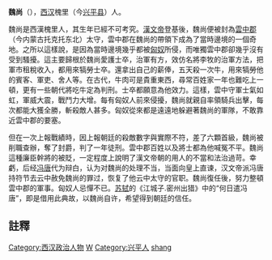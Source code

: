{{Tone|time=2021-08-06}}
'''魏尚'''（{{bd|？||前157年|}}），[[西汉|西汉]]槐里（今[[兴平县|兴平县]]）人。

魏尚是西漢槐里人，其生年已經不可考究。[[漢文帝|漢文帝]]登基後，魏尚便被封為[[雲中郡|雲中郡]]（今内蒙古托克托东北）太守，雲中郡在魏尚的帶領下成為了當時邊境的一個奇地。之所以這樣說，是因為當時邊境幾乎都被[[匈奴|匈奴]]所侵，而唯獨雲中郡卻幾乎沒有受到騷擾。這主要歸根於魏尚愛護士卒，治軍有方，效仿名將李牧的治軍方法，把軍市租稅收入，都用來犒勞士卒。還拿出自己的薪俸，五天殺一次牛，用來犒勞他的賓客、軍吏、舍人等。在古代，牛肉可是貴重東西，尋常百姓家一年也難吃上一頓，更有一些朝代將吃牛定為判刑。士卒都願意為他效力。這樣，雲中守軍士氣如虹，軍威大震，戰鬥力大增。每有匈奴人前來侵擾，魏尚就親自率領騎兵出擊，每次都能大獲全勝，斬殺敵人甚多。匈奴從來都是遠遠地躲避著魏尚的軍隊，不敢靠近雲中郡的要塞{{NoteTag|《史记·張釋之馮唐列傳》：今臣竊聞魏尚為雲中守，其軍市租盡以饗士卒，［出］私養錢，五日一椎牛，饗賓客軍吏舍人，是以匈奴遠避，不近雲中之塞。虜曾一入，尚率車騎擊之，所殺其眾。夫士卒盡家人子，起田中從軍，安知尺籍伍符。終日力戰，斬首捕虜，上功莫府，一言不相應，文吏以法繩之。其賞不行而吏奉法必用。臣愚，以為陛下法太明，賞太輕，罰太重。且雲中守魏尚坐上功首虜差六級，陛下下之吏，削其爵，罰作之。由此言之，陛下雖得廉頗、李牧，弗能用也。}}。

但在一次上報戰績時，因上報朝廷的殺敵數字與實際不符，差了六顆首級，魏尚被削職查辦，奪了封爵，判了一年徒刑。雲中郡百姓以及將士都為他喊冤不平。魏尚這種廉臣幹將的被貶，一定程度上說明了漢文帝朝的用人的不當和法治過苛。幸虧，后经[[冯唐_(汉朝)|冯唐]]代为辩白，认为对魏尚的处理不当，当面向皇上直谏{{NoteTag|《史记·張釋之馮唐列傳》：今臣竊聞魏尚為雲中守，其軍市租盡以饗士卒，［出］私養錢，五日一椎牛，饗賓客軍吏舍人，是以匈奴遠避，不近雲中之塞。虜曾一入，尚率車騎擊之，所殺其眾。夫士卒盡家人子，起田中從軍，安知尺籍伍符。終日力戰，斬首捕虜，上功莫府，一言不相應，文吏以法繩之。其賞不行而吏奉法必用。臣愚，以為陛下法太明，賞太輕，罰太重。且雲中守魏尚坐上功首虜差六級，陛下下之吏，削其爵，罰作之。由此言之，陛下雖得廉頗、李牧，弗能用也。}}，汉文帝派冯唐持符节去云中赦免魏尚的罪过，恢复了他云中太守的官职。魏尚復任後，努力整頓雲中郡的軍事。匈奴人忌憚不已。[[苏轼|苏轼]]的《江城子.密州出猎》中的“何日遣冯唐”，即是借用此典故，以魏尚自许，希望得到朝廷的信任。

== 註釋 ==
{{NoteFoot}}

{{DEFAULTSORT:wei shang}}
[[Category:西汉政治人物|Category:西汉政治人物]]
[[Category:西漢太守|W]]
[[Category:兴平人|Category:兴平人]]
[[Category:魏姓|shang]]